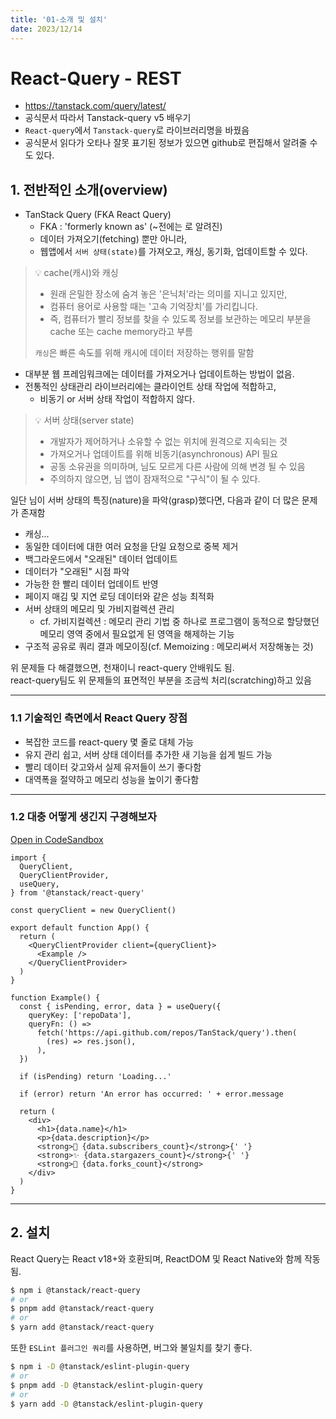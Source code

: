 ```yaml
---
title: '01-소개 및 설치'
date: 2023/12/14
---
```


# React-Query - REST

- https://tanstack.com/query/latest/
- 공식문서 따라서 Tanstack-query v5 배우기 
- `React-query`에서 `Tanstack-query`로 라이브러리명을 바꿨음
- 공식문서 읽다가 오타나 잘못 표기된 정보가 있으면 github로 편집해서 알려줄 수도 있다.

## 1. 전반적인 소개(overview)

- TanStack Query (FKA React Query)
    - FKA : 'formerly known as' (~전에는 로 알려진)
    - 데이터 가져오기(fetching) 뿐만 아니라,
    - 웹앱에서 `서버 상태(state)`를 가져오고, 캐싱, 동기화, 업데이트할 수 있다.

> 💡 cache(캐시)와 캐싱
> - 원래 은밀한 장소에 숨겨 놓은 '은닉처'라는 의미를 지니고 있지만, 
> - 컴퓨터 용어로 사용할 때는 '고속 기억장치'를 가리킵니다. 
> - 즉, 컴퓨터가 빨리 정보를 찾을 수 있도록 정보를 보관하는 메모리 부분을 cache 또는 cache memory라고 부름
> 
> `캐싱`은 빠른 속도를 위해 캐시에 데이터 저장하는 행위를 말함

- 대부분 웹 프레임워크에는 데이터를 가져오거나 업데이트하는 방법이 없음.
- 전통적인 상태관리 라이브러리에는 클라이언트 상태 작업에 적합하고,
    - 비동기 or 서버 상태 작업이 적합하지 않다.

> 💡 서버 상태(server state)
> - 개발자가 제어하거나 소유할 수 없는 위치에 원격으로 지속되는 것
> - 가져오거나 업데이트를 위해 비동기(asynchronous) API 필요
> - 공동 소유권을 의미하며, 님도 모르게 다른 사람에 의해 변경 될 수 있음
> - 주의하지 않으면, 님 앱이 잠재적으로 "구식"이 될 수 있다.

일단 님이 서버 상태의 특징(nature)을 파악(grasp)했다면, 다음과 같이 더 많은 문제가 존재함

- 캐싱... 
- 동일한 데이터에 대한 여러 요청을 단일 요청으로 중복 제거
- 백그라운드에서 "오래된" 데이터 업데이트
- 데이터가 "오래된" 시점 파악
- 가능한 한 빨리 데이터 업데이트 반영
- 페이지 매김 및 지연 로딩 데이터와 같은 성능 최적화
- 서버 상태의 메모리 및 가비지컬렉션 관리
    - cf. 가비지컬렉션 : 메모리 관리 기법 중 하나로 프로그램이 동적으로 할당했던 메모리 영역 중에서 필요없게 된 영역을 해제하는 기능
- 구조적 공유로 쿼리 결과 메모이징(cf. Memoizing : 메모리써서 저장해놓는 것)

위 문제들 다 해결했으면, 천재이니 react-query 안배워도 됨. <br />
react-query팀도 위 문제들의 표면적인 부분을 조금씩 처리(scratching)하고 있음

---

### 1.1 기술적인 측면에서 React Query 장점

- 복잡한 코드를 react-query 몇 줄로 대체 가능
- 유지 관리 쉽고, 서버 상태 데이터를 추가한 새 기능을 쉽게 빌드 가능
- 빨리 데이터 갖고와서 실제 유저들이 쓰기 좋다함
- 대역폭을 절약하고 메모리 성능을 높이기 좋다함

---

### 1.2 대충 어떻게 생긴지 구경해보자

[Open in CodeSandbox](https://codesandbox.io/p/devbox/github/tannerlinsley/react-query/tree/main/examples/react/simple?file=%2Fsrc%2Findex.jsx%3A16%2C45)

```tsx
import {
  QueryClient,
  QueryClientProvider,
  useQuery,
} from '@tanstack/react-query'

const queryClient = new QueryClient()

export default function App() {
  return (
    <QueryClientProvider client={queryClient}>
      <Example />
    </QueryClientProvider>
  )
}

function Example() {
  const { isPending, error, data } = useQuery({
    queryKey: ['repoData'],
    queryFn: () =>
      fetch('https://api.github.com/repos/TanStack/query').then(
        (res) => res.json(),
      ),
  })

  if (isPending) return 'Loading...'

  if (error) return 'An error has occurred: ' + error.message

  return (
    <div>
      <h1>{data.name}</h1>
      <p>{data.description}</p>
      <strong>👀 {data.subscribers_count}</strong>{' '}
      <strong>✨ {data.stargazers_count}</strong>{' '}
      <strong>🍴 {data.forks_count}</strong>
    </div>
  )
}
```

---

## 2. 설치

React Query는 React v18+와 호환되며, ReactDOM 및 React Native와 함께 작동됨.

```bash
$ npm i @tanstack/react-query
# or
$ pnpm add @tanstack/react-query
# or
$ yarn add @tanstack/react-query
```

또한 `ESLint 플러그인 쿼리`를 사용하면, 버그와 불일치를 찾기 좋다.

```bash
$ npm i -D @tanstack/eslint-plugin-query
# or
$ pnpm add -D @tanstack/eslint-plugin-query
# or
$ yarn add -D @tanstack/eslint-plugin-query
```
